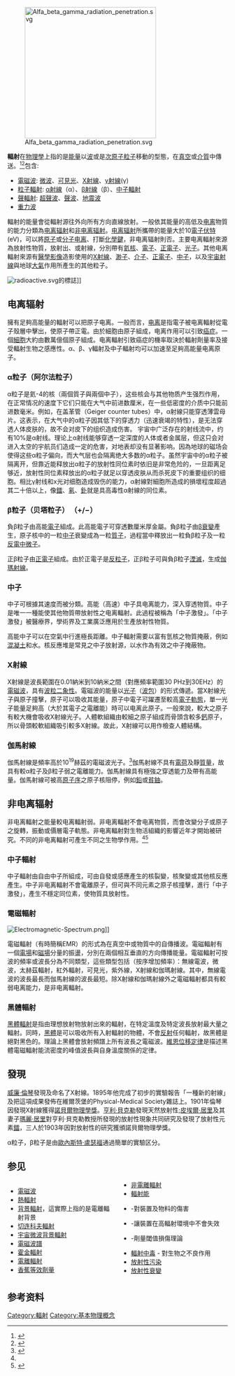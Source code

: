 {{otheruses|輻射 (消歧义)}}
{{noteTA
|1=zh-hans:電離輻射;zh-hk:致電離輻射;zh-tw:游離輻射;
|2=zh-hans:电离; zh-hant:游離;
|3=zh-hans:元素; zh-hant:核素;
|4=zh-cn:戈瑞;zh-tw:戈雷;zh-hk:戈瑞;
|5=|zh-hans:引力波; zh-hant:重力波;
}}
[[File:Alfa_beta_gamma_radiation_penetration.svg|300px]]

'''輻射'''在[[物理學|物理學]]上指的是[[能量|能量]]以[[波|波]]或是[[次原子粒子|次原子粒子]]移動的型態，在[[真空|真空]]或[[介質|介質]]中傳送。<ref>{{cite web |url=http://scienceworld.wolfram.com/physics/Radiation.html |title=Radiation |last=Weisstein |first=Eric W. |date= |website=Eric Weisstein's World of Physics |publisher=Wolfram Research |accessdate=2014-01-11 |archive-date=2019-01-04 |archive-url=https://web.archive.org/web/20190104144825/http://scienceworld.wolfram.com/physics/Radiation.html |dead-url=no }}</ref><ref>{{cite web |url=http://www.thefreedictionary.com/radiation |title=Radiation |website=The free dictionary by Farlex |publisher=Farlex, Inc. |accessdate=2014-01-11 |archive-date=2021-05-08 |archive-url=https://web.archive.org/web/20210508074220/https://www.thefreedictionary.com/radiation |dead-url=no }}</ref>包含:
*[[電磁波|電磁波]]: [[微波|微波]]、[[可見光|可見光]]、[[X射線|X射線]]、[[γ射線|γ射線]](γ)
*[[粒子輻射|粒子輻射]]: [[α射線|α射線]]（α）、[[β射線|β射線]]（β）、[[中子|中子輻射]]
*[[聲學|聲輻射]]: [[超聲波|超聲波]]、[[聲波|聲波]]、[[地震波|地震波]]
*[[重力波|重力波]]

輻射的能量會從輻射源往外向所有方向直線放射。一般依其能量的高低及[[电离|电离]]物質的能力分類為[[电离辐射|电离辐射]]和[[非电离辐射|非电离辐射]]。[[电离辐射|电离辐射]]所攜帶的能量大於10[[電子伏特|電子伏特]](eV)，可以將[[原子|原子]]或[[分子|分子]][[电离|电离]]、打斷[[化學鍵|化學鍵]]，非电离辐射則否。主要电离輻射來源為放射性物質，放射出{{lang|el|α}}、{{lang|el|β}}或{{lang|el|γ}}射線，分別帶有[[氦核|氦核]]、[[電子|電子]]、[[正電子|正電子]]、[[光子|光子]]。其他电离輻射來源有[[醫學影像|醫學影像]]造影使用的[[X射線|X射線]]、[[渺子|渺子]]、[[介子|介子]]、[[正電子|正電子]]、[[中子|中子]]，以及[[宇宙射線|宇宙射線]]與地球[[大氣|大氣]]作用所產生的其他粒子。

[[File:radioactive.svg|thumb]]的標誌]]

== 电离辐射 ==
{{Main|电离辐射}}
擁有足夠高能量的輻射可以把原子电离。一般而言，[[电离|电离]]是指電子被电离輻射從電子殼層中擊出，使原子帶正電。由於細胞由原子組成，电离作用可以引致[[癌症|癌症]]。一個[[細胞|細胞]]大約由數萬億個原子組成。电离輻射引致癌症的機率取決於輻射劑量率及接受輻射生物之感應性。α、β、γ輻射及中子輻射均可以加速至足夠高能量电离原子。

=== α粒子（阿尔法粒子） ===
α粒子是氦-4的核（兩個質子與兩個中子），这些核会与其他物质产生强烈作用，在正常情况的速度下它们只能在大气中前进数厘米，在一些低密度的介质中只能前进数毫米。例如，在盖革管（Geiger counter tubes）中，α射線只能穿透薄雲母片。这表示，在大气中的α粒子因其低下的穿透力（迅速衰竭的特性），是无法穿透人体皮肤的，故不会对皮下的组织造成伤害。
宇宙中广泛存在的射线流中，约有10%是α射线。理论上α射线能够穿透一定深度的人体或者金属层，但这只会对进入太空的宇航员们造成一定的危害，对地表却没有显著影响。因為地球的磁场会使得这些α粒子偏向，而大气层也会隔离绝大多数的α粒子。虽然宇宙中的α粒子被隔离开，但靠近能释放出α粒子的放射性同位素时依旧是非常危险的，一旦距离足够近，放射性同位素释放出的α粒子就足以穿透皮肤从而杀死皮下的重要组织的细胞。相比γ射线和x光对细胞造成毁伤的能力，α射線對細胞所造成的損壞程度超過其二十倍以上，像[[鐳|鐳]]、[[氡|氡]]、[[釙|釙]]就是具高毒性α射線的同位素。

=== β粒子（贝塔粒子） （+/−） ===
{{Main|β粒子}}
負β粒子由高能[[電子|電子]]組成。此高能電子可穿透數厘米厚金屬。負β粒子由[[β衰變|β衰變]]產生，原子核中的一粒[[中子|中子]]衰變成為一粒[[質子|質子]]，過程當中釋放出一粒負β粒子及一粒[[反電中微子|反電中微子]]。

正β粒子由[[正電子|正電子]]組成。由於正電子是[[反粒子|反粒子]]，正β粒子可與負β粒子[[湮滅|湮滅]]，生成[[伽瑪射線|伽瑪射線]]。

=== 中子 ===
{{Main|中子}}
中子可根據其速度而被分類。高能（高速）中子具电离能力，深入穿透物質。中子是唯一一種能使其他物質帶放射性之电离輻射。此過程被稱為「中子激發」。「中子激發」被醫療界，學術界及工業廣泛應用於生產放射性物質。

高能中子可以在空氣中行進極長距離。中子輻射需要以富有氫核之物質掩蔽，例如[[混凝土|混凝土]]和水。核反應堆是常見之中子放射源，以水作為有效之中子掩蔽物。

=== X射線 ===
{{Main|X射線}}
X射線是波長範圍在0.01納米到10納米之間（對應頻率範圍30 PHz到30EHz）的[[電磁波|電磁波]]，具有[[波粒二象性|波粒二象性]]。電磁波的能量以[[光子|光子]]（[[波包|波包]]）的形式傳遞。當X射線光子與原子撞擊，原子可以吸收其能量，原子中電子可躍遷至較高[[電子軌態|電子軌態]]，單一光子能量足夠高（大於其電子之電離能）時可以电离此原子。一般來說，較大之原子有較大機會吸收X射線光子。人體軟組織由較細之原子組成而骨頭含較多[[鈣|鈣]]原子，所以骨頭較軟組織吸引較多X射線。故此，X射線可以用作檢查人體結構。

=== 伽馬射線 ===
{{Main|伽馬射線}}
伽馬射線是頻率高於10<sup>19</sup>赫茲的電磁波光子。<ref name="ICNIR2003">{{cite journal|url=http://www.who.int/peh-emf/meetings/archive/en/keynote3ng.pdf|title=Non-Ionizing Radiations – Sources, Biological Effects, Emissions and Exposures|journal=Proceedings of the International Conference on Non-Ionizing Radiation at [[Universiti_Tenaga_Nasional|UNITEN]] ICNIR2003 Electromagnetic Fields and Our Health|date=20–22 October 2003|author=Kwan-Hoong Ng|access-date=2011-03-17|archive-date=2015-02-19|archive-url=https://web.archive.org/web/20150219002234/http://www.who.int/peh-emf/meetings/archive/en/keynote3ng.pdf|dead-url=no}}</ref>伽馬射線不具有[[電荷|電荷]]及靜[[質量|質量]]，故具有較α粒子及β粒子弱之電離能力。伽馬射線具有極強之穿透能力及帶有高能量。伽馬射線可被高[[原子序|原子序]]之原子核阻停，例如[[鉛|鉛]]或[[貧鈾|貧鈾]]。

== 非电离辐射 ==
{{Main|非电离辐射}}

非电离輻射之能量較电离輻射弱。非电离輻射不會电离物質，而會改變分子或原子之旋轉，振動或價層電子軌態。非电离輻射對生物活組織的影響近年才開始被研究。不同的非电离輻射可產生不同之生物學作用。<ref name="ICNIR2003"/><ref name="Moulder">{{cite web|url=http://www.mcw.edu/gcrc/cop/static-fields-cancer-FAQ/toc.html|title=Static Electric and Magnetic Fields and Human Health|author=John E. Moulder|deadurl=yes|archiveurl=https://web.archive.org/web/20070714054650/http://www.mcw.edu/gcrc/cop/static-fields-cancer-faq/toc.html|archivedate=2007-07-14}}</ref>

=== 中子輻射 ===
{{Main|中子輻射}}

中子輻射由自由中子所組成，可由自發或感應產生的核裂變，核聚變或其他核反應產生。中子非电离輻射不會電離原子，但可與不同元素之原子核撞擊，進行「中子激發」，產生不穩定同位素，使物質具放射性。

=== 電磁輻射 ===
{{Main|電磁輻射}}

[[File:Electromagnetic-Spectrum.png|thumb]]]]

電磁輻射（有時簡稱EMR）的形式為在真空中或物質中的自傳播波。電磁輻射有一個[[電場|電場]]和[[磁場|磁場]]分量的振盪，分別在兩個相互垂直的方向傳播能量。電磁輻射可按波的頻率或波長分為不同類型，這些類型包括（按序增加頻率）：無線電波，微波，太赫茲輻射，紅外輻射，可見光，紫外線，X射線和伽瑪射線。其中，無線電波的波長最長而伽馬射線的波長最短。除X射線和伽瑪射線外之電磁輻射都具有較弱电离能力，是非电离輻射。

=== 黑體輻射 ===
[[黑體輻射|黑體輻射]]是指由理想放射物放射出來的輻射，在特定溫度及特定波長放射最大量之輻射。同時，[[黑體_(物理學)|黑體]]是可以吸收所有入射輻射的物體，不會[[反射_(物理學)|反射]]任何輻射，故黑體是絕對黑色的。理論上黑體會放射頻譜上所有波長之電磁波。[[維恩位移定律|維恩位移定律]]是描述黑體電磁輻射能流密度的峰值波長與自身溫度關係的定律。

== 發現 ==
[[威廉·倫琴|威廉·倫琴]]發現及命名了X射線。1895年他完成了初步的實驗報告「一種新的射線」及把這項成果發佈在維爾茨堡的Physical-Medical Society雜誌上。1901年倫琴因發現X射線獲得[[諾貝爾物理學獎|諾貝爾物理學獎]]。[[亨利·貝克勒|亨利·貝克勒]]發現天然放射性;[[皮埃爾·居里|皮埃爾·居里]]及其妻子[[瑪麗·居里|瑪麗·居里]]對亨利·貝克勒教授所發現的放射性現象共同研究及發現了放射性元素[[鐳|鐳]]，三人於1903年因對放射性的研究獲頒諾貝爾物理學獎。

α粒子，β粒子是由[[歐內斯特·盧瑟福|歐內斯特·盧瑟福]]通過簡單的實驗区分。

== 参见 ==
{{Wikibooks|中華民國法律註解/游離輻射防護法}}
{{Wikisource|游離輻射防護法}}
<div style="-moz-column-count:2; column-count:2;">
* [[電磁波|電磁波]]
* [[熱輻射|熱輻射]]
* [[背景輻射|背景輻射]]，這實際上指的是電離輻射背景
*[[切连科夫輻射|切连科夫輻射]]
*[[宇宙微波背景輻射|宇宙微波背景輻射]]
*[[電磁波譜|電磁波譜]]
*[[霍金輻射|霍金輻射]]
*[[電離輻射|電離輻射]]
*[[香蕉等效劑量|香蕉等效劑量]]
* [[非電離輻射|非電離輻射]]
*[[輻射能|輻射能]]
*{{link-en|輻射損害|Radiation damage}} -對裝置及物料的傷害
*{{link-en|輻射硬化|Radiation hardening}} -讓裝置在高輻射環境中不會失效
*{{link-en|輻射興奮效應|Radiation hormesis}} -劑量閾值損傷理論
*[[輻射中毒|輻射中毒]] - 對生物之不良作用
*[[放射性污染|放射性污染]]
*[[放射性衰變|放射性衰變]]
</div>

== 参考资料 ==
{{reflist}}
{{核技術}}
{{Authority control}}
[[Category:輻射|Category:輻射]]
[[Category:基本物理概念|Category:基本物理概念]]
